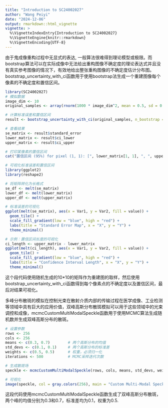 ```yaml
---
title: "Introduction to SC24002027"
author: "Wang Peiyi"
date: "2024-12-06"
output: rmarkdown::html_vignette
vignette: >
  %\VignetteIndexEntry{Introduction to SC24002027}
  %\VignetteEngine{knitr::rmarkdown}
  %\VignetteEncoding{UTF-8}
---
```


由于鬼成像重构过程中无显式的表达, 一般算法很难得到理论模型或极限。而bootstrap算法可以在实际成像中无法给出重构图像不确定度的理论表达式并且没有真实参考图像的情况下，有效地给出整张重构图像的不确定度估计分布图。
bootstrap_uncertainty_with_ci函数用于使用bootstrap法生成一个重建图像每个像素的不确定度和置信区间。
```r
library(SC24002027)
# 模拟数据
image_dim <- 10
original_samples <- array(rnorm(1000 * image_dim^2, mean = 0.5, sd = 0.2), dim = c(1000, image_dim, image_dim))

# 计算标准误差和置信区间
result <- bootstrap_uncertainty_with_ci(original_samples, n_bootstrap = 500, ci_level = 0.95)

# 查看结果
se_matrix <- result$standard_error
lower_matrix <- result$ci_lower
upper_matrix <- result$ci_upper

# 打印某像素的置信区间
cat("置信区间 (95%) for pixel (1, 1): [", lower_matrix[1, 1], ", ", upper_matrix[1, 1], "]\n")

# 可视化标准误差和置信区间
library(ggplot2)
library(reshape2)

# 将矩阵转化为长格式
se_df <- melt(se_matrix)
lower_df <- melt(lower_matrix)
upper_df <- melt(upper_matrix)

# 标准误差的可视化
ggplot(melt(se_matrix), aes(x = Var1, y = Var2, fill = value)) +
  geom_tile() +
  scale_fill_gradient(low = "blue", high = "red") +
  labs(title = "Standard Error Map", x = "X", y = "Y") +
  theme_minimal()

# 示例：置信区间长度的可视化
ci_length <- upper_matrix - lower_matrix
ggplot(melt(ci_length), aes(x = Var1, y = Var2, fill = value)) +
  geom_tile() +
  scale_fill_gradient(low = "blue", high = "red") +
  labs(title = "Confidence Interval Length", x = "X", y = "Y") +
  theme_minimal()

```
这个段代码使用随机生成的10*10的矩阵作为重建图的取样，然后使用bootstrap_uncertainty_with_ci函数得到每个像素点的不确定度以及置信区间，最后对结果可视化。

多峰分布散斑的模拟在控制光束在散射介质内部的传输过程在医学成像、工业检测等领域中具有巨大的应用价值，双峰高斯分布散斑模拟可以用于这些领域中的光束调控和成像，mcmcCustomMultiModalSpeckle函数用于使用MCMC算法生成随机数并生成双峰高斯分布的散斑。
```r
# 设置参数
rows <- 256
cols <- 256
means <- c(0.3, 0.7)        # 两个高斯分布的均值
std_devs <- c(0.1, 0.1)     # 两个高斯分布的标准差
weights <- c(0.5, 0.5)      # 权重，必须归一化
iterations <- 500           # MCMC采样迭代次数

# 生成散斑场
speckle <- mcmcCustomMultiModalSpeckle(rows, cols, means, std_devs, weights, iterations)

# 可视化
image(speckle, col = gray.colors(256), main = "Custom Multi-Modal Speckle")
```
这段代码使用mcmcCustomMultiModalSpeckle函数生成了双峰高斯分布散斑，两个峰的均值分别为0.3和0.7，标准差均为0.1，权重为0.5.
